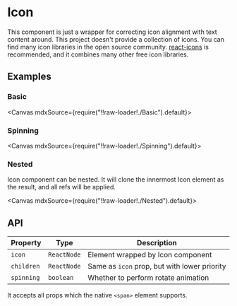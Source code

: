 
<Meta title="General/Icon" />

# Icon

This component is just a wrapper for correcting icon alignment with text content around. This project doesn't provide a collection of icons. You can find many icon libraries in the open source community. [react-icons](https://react-icons.github.io/react-icons) is recommended, and it combines many other free icon libraries.

## Examples

### Basic

<Canvas mdxSource={require("!!raw-loader!./Basic").default}>
  <Story id="examples-icon--basic" />
</Canvas>

### Spinning

<Canvas mdxSource={require("!!raw-loader!./Spinning").default}>
  <Story id="examples-icon--spinning" />
</Canvas>

### Nested

Icon component can be nested. It will clone the innermost Icon element as the result, and all refs will be applied.

<Canvas mdxSource={require("!!raw-loader!./Nested").default}>
  <Story id="examples-icon--nested" />
</Canvas>

## API

| Property   | Type        | Description                                  |
| ---------- | ----------- | -------------------------------------------- |
| `icon`     | `ReactNode` | Element wrapped by Icon component            |
| `children` | `ReactNode` | Same as `icon` prop, but with lower priority |
| `spinning` | `boolean`   | Whether to perform rotate animation          |

It accepts all props which the native `<span>` element supports.
